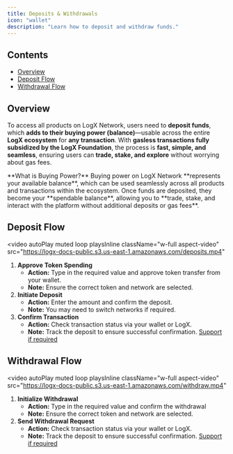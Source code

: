 ```yaml
---
title: Deposits & Withdrawals
icon: "wallet"
description: "Learn how to deposit and withdraw funds."
---
```


## Contents
- [Overview](#overview)
- [Deposit Flow](#deposit-flow)
- [Withdrawal Flow](#withdrawal-flow)

## Overview

To access all products on LogX Network, users need to **deposit funds**, which **adds to their buying power (balance)**—usable across the entire **LogX ecosystem** for **any transaction**. With **gasless transactions fully subsidized by the LogX Foundation**, the process is **fast, simple, and seamless**, ensuring users can **trade, stake, and explore** without worrying about gas fees.

<InfoBox>
  **What is Buying Power?** Buying power on LogX Network **represents your available balance**, which can be used seamlessly across all products and transactions within the ecosystem. Once funds are deposited, they become your **spendable balance**, allowing you to **trade, stake, and interact with the platform without additional deposits or gas fees**.
</InfoBox>

## Deposit Flow
<video
 autoPlay
  muted
  loop
  playsInline
  className="w-full aspect-video"
  src="https://logx-docs-public.s3.us-east-1.amazonaws.com/deposits.mp4"
></video>

1. **Approve Token Spending**
   - **Action:** Type in the required value and approve token transfer from your wallet.
   - **Note:** Ensure the correct token and network are selected.
2. **Initiate Deposit**
   - **Action:** Enter the amount and confirm the deposit.
   - **Note:** You may need to switch networks if required.
3. **Confirm Transaction**
   - **Action:** Check transaction status via your wallet or LogX.
   - **Note:** Track the deposit to ensure successful confirmation. [Support if required](https://discord.com/invite/logx)

## Withdrawal Flow

<video
  autoPlay
  muted
  loop
  playsInline
  className="w-full aspect-video"
  src="https://logx-docs-public.s3.us-east-1.amazonaws.com/withdraw.mp4"
></video>

1. **Initialize Withdrawal**
   - **Action:** Type in the required value and confirm the withdrawal
   - **Note:** Ensure the correct token and network are selected.
2. **Send Withdrawal Request**
   - **Action:** Check transaction status via your wallet or LogX.
   - **Note:** Track the deposit to ensure successful confirmation. [Support if required](https://discord.com/invite/logx)